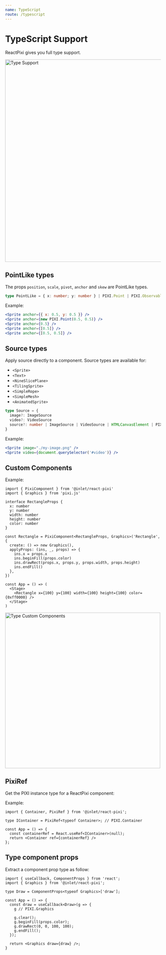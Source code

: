 ```yaml
---
name: TypeScript
route: /typescript
---
```


# TypeScript Support

ReactPixi gives you full type support.

<img
  src="https://user-images.githubusercontent.com/232559/84883493-dd221900-b090-11ea-9e82-33032fec57a0.png"
  alt="Type Support"
  width="653"
/>

## PointLike types

The props `position`, `scale`, `pivot`, `anchor` and `skew` are PointLike types.

```ts
type PointLike = { x: number; y: number } | PIXI.Point | PIXI.ObservablePoint | number | [number] | [number, number]
```

Example:

```jsx
<Sprite anchor={{ x: 0.5, y: 0.5 }} />
<Sprite anchor={new PIXI.Point(0.5, 0.5)} />
<Sprite anchor={0.5} />
<Sprite anchor={[0.5]} />
<Sprite anchor={[0.5, 0.5]} />
```

## Source types

Apply source directly to a component.
Source types are available for:

- `<Sprite>`
- `<Text>`
- `<NineSlicePlane>`
- `<TilingSprite>`
- `<SimpleRope>`
- `<SimpleMesh>`
- `<AnimatedSprite>`

```ts
type Source = {
  image?: ImageSource
  video?: VideoSource
  source?: number | ImageSource | VideoSource | HTMLCanvasElement | PIXI.Texture
}
```

Example:

```jsx
<Sprite image="./my-image.png" />
<Sprite video={document.querySelector('#video')} />
```

## Custom Components

Example:

```tsx
import { PixiComponent } from '@inlet/react-pixi'
import { Graphics } from 'pixi.js'

interface RectangleProps {
  x: number
  y: number
  width: number
  height: number
  color: number
}

const Rectangle = PixiComponent<RectangleProps, Graphics>('Rectangle', {
  create: () => new Graphics(),
  applyProps: (ins, _, props) => {
    ins.x = props.x
    ins.beginFill(props.color)
    ins.drawRect(props.x, props.y, props.width, props.height)
    ins.endFill()
  },
})

const App = () => (
  <Stage>
    <Rectangle x={100} y={100} width={100} height={100} color={0xff0000} />
  </Stage>
)
```

<img
  src="https://user-images.githubusercontent.com/232559/84884891-92090580-b092-11ea-9cc5-f3cafc9b88bf.png"
  alt="Type Custom Components"
  width="502"
/>

## PixiRef

Get the PIXI instance type for a ReactPixi component:

Example:

```tsx
import { Container, PixiRef } from '@inlet/react-pixi';

type IContainer = PixiRef<typeof Container>; // PIXI.Container

const App = () => {
  const containerRef = React.useRef<IContainer>(null);
  return <Container ref={containerRef} />
};
```

## Type component props

Extract a component prop type as follow:

```tsx
import { useCallback, ComponentProps } from 'react';
import { Graphics } from '@inlet/react-pixi';

type Draw = ComponentProps<typeof Graphics>['draw'];

const App = () => {
  const draw = useCallback<Draw>(g => {
    g // PIXI.Graphics

    g.clear();
    g.beginFill(props.color);
    g.drawRect(0, 0, 100, 100);
    g.endFill();
  });

  return <Graphics draw={draw} />;
}
```
